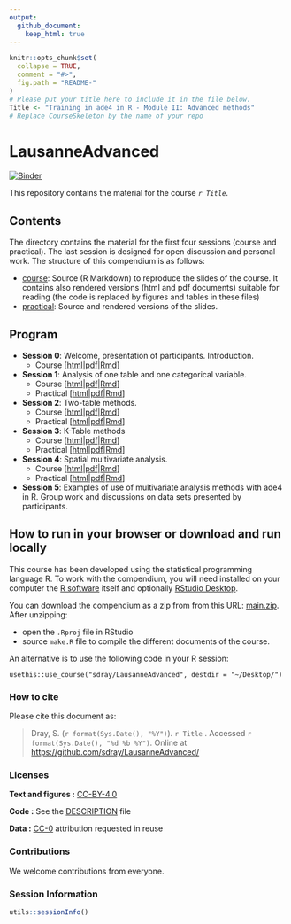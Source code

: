 ```yaml
---
output:
  github_document:
    keep_html: true
---
```


<!-- README.md is generated from README.Rmd. Please edit that file -->

```r
knitr::opts_chunk$set(
  collapse = TRUE,
  comment = "#>",
  fig.path = "README-"
)
# Please put your title here to include it in the file below.
Title <- "Training in ade4 in R - Module II: Advanced methods"
# Replace CourseSkeleton by the name of your repo
```

# LausanneAdvanced

[![Binder](https://mybinder.org/badge_logo.svg)](https://mybinder.org/v2/gh/sdray/LausanneAdvanced/main?urlpath=rstudio)

This repository contains the material for the course *`r Title`*. 


## Contents

The directory contains the material for the first four sessions (course and practical). The last session is designed for open discussion and personal work. The structure of this compendium is as follows:

  - [course](course): Source (R Markdown) to reproduce the slides of the course. It contains also rendered versions (html and pdf documents) suitable for reading (the code is replaced by figures and tables in these files)
  - [practical](practical): Source and rendered versions of the slides. 

## Program
* **Session 0**: Welcome, presentation of participants. Introduction.
    - Course [[html](course/session0/session0.html)|[pdf](course/session0/session0.pdf)|[Rmd](course/session0/session0.Rmd)]
* **Session 1**: Analysis of one table and one categorical variable.
    - Course [[html](course/session1/session1.html)|[pdf](course/session1/session1.pdf)|[Rmd](course/session1/session1.Rmd)]
    - Practical [[html](practical/session1/session1.html)|[pdf](practical/session1/session1.pdf)|[Rmd](practical/session1/session1.Rmd)]
* **Session 2**: Two-table methods.
    - Course [[html](course/session2/session2.html)|[pdf](course/session2/session2.pdf)|[Rmd](course/session2/session2.Rmd)]
    - Practical [[html](practical/session2/session2.html)|[pdf](practical/session2/session2.pdf)|[Rmd](practical/session2/session2.Rmd)]
* **Session 3**: K-Table methods
    - Course [[html](course/session3/session3.html)|[pdf](course/session3/session3.pdf)|[Rmd](course/session3/session3.Rmd)]
    - Practical [[html](practical/session3/session3.html)|[pdf](practical/session3/session3.pdf)|[Rmd](practical/session3/session3.Rmd)] 
* **Session 4**: Spatial multivariate analysis.
    - Course [[html](course/session4/session4.html)|[pdf](course/session4/session4.pdf)|[Rmd](course/session4/session4.Rmd)]
    - Practical [[html](practical/session4/session4.html)|[pdf](practical/session4/session4.pdf)|[Rmd](practical/session4/session4.Rmd)] 
* **Session 5**: Examples of use of multivariate analysis methods with ade4 in R. Group work and discussions on data sets presented by participants.


## How to run in your browser or download and run locally

This course has been developed using the statistical programming
language R. To work with the compendium, you will need
installed on your computer the [R software](https://cloud.r-project.org/)
itself and optionally [RStudio Desktop](https://rstudio.com/products/rstudio/download/).

You can download the compendium as a zip from from this URL:
[main.zip](https://github.com/sdray/LausanneAdvanced/archive/refs/heads/main.zip). After unzipping:

- open the `.Rproj` file in RStudio
- source `make.R` file to compile the different documents of the course.

An alternative is to use the following code in your R session:

`usethis::use_course("sdray/LausanneAdvanced", destdir = "~/Desktop/")`

### How to cite

Please cite this document as:

> Dray, S. (`r format(Sys.Date(), "%Y")`). `r Title` . Accessed `r format(Sys.Date(), "%d %b %Y")`. Online at <https://github.com/sdray/LausanneAdvanced/>


### Licenses

**Text and figures :**  [CC-BY-4.0](http://creativecommons.org/licenses/by/4.0/)

**Code :** See the [DESCRIPTION](DESCRIPTION) file

**Data :** [CC-0](http://creativecommons.org/publicdomain/zero/1.0/) attribution requested in reuse

### Contributions

We welcome contributions from everyone. 

### Session Information
```r
utils::sessionInfo()
```
